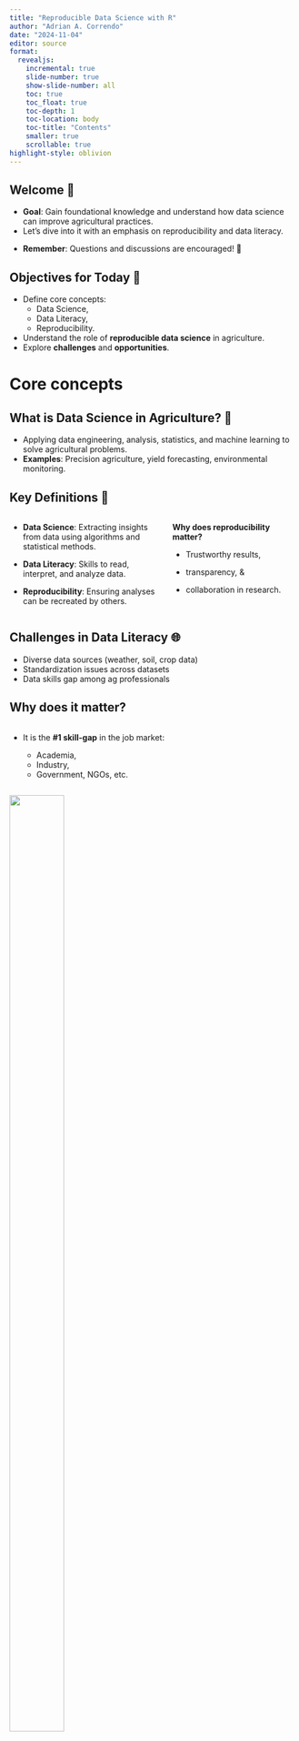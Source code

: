 ```yaml
---
title: "Reproducible Data Science with R"
author: "Adrian A. Correndo"
date: "2024-11-04"
editor: source
format:
  revealjs: 
    incremental: true
    slide-number: true
    show-slide-number: all
    toc: true
    toc_float: true
    toc-depth: 1
    toc-location: body
    toc-title: "Contents"
    smaller: true
    scrollable: true
highlight-style: oblivion  
---
```


## Welcome 👋

-   **Goal**: Gain foundational knowledge and understand how data science can improve agricultural practices.
-   Let's dive into it with an emphasis on reproducibility and data literacy.

::: fragment
::: callout-tip
-   **Remember**: Questions and discussions are encouraged! 💬
:::
:::

## Objectives for Today 📌

-   Define core concepts:
    -   Data Science,
    -   Data Literacy,
    -   Reproducibility.
-   Understand the role of **reproducible data science** in agriculture.
-   Explore **challenges** and **opportunities**.

# Core concepts

## What is Data Science in Agriculture? 🌱

-   Applying data engineering, analysis, statistics, and machine learning to solve agricultural problems.
-   **Examples**: Precision agriculture, yield forecasting, environmental monitoring.

## Key Definitions 📖

::: columns
::: {.column width="55%"}
-   **Data Science**: Extracting insights from data using algorithms and statistical methods. <br/>

-   **Data Literacy**: Skills to read, interpret, and analyze data. <br/>

-   **Reproducibility**: Ensuring analyses can be recreated by others.
:::

::: {.column width="45%"}
::: fragment
::: callout-note
**Why does reproducibility matter?**

-   Trustworthy results,

-   transparency, &

-   collaboration in research.
:::
:::
:::
:::

## Challenges in Data Literacy 🌐

-   Diverse data sources (weather, soil, crop data)
-   Standardization issues across datasets
-   Data skills gap among ag professionals

## Why does it matter?

::: {.column width="55%"}
-   It is the **#1 skill-gap** in the job market: <br/>

    -   Academia,
    -   Industry,
    -   Government, NGOs, etc.
:::

::: {.column width="45%"}
![](images/reproducibility.png){.absolute top="0" right="0" height="65%"}
:::

-   Is there a REPRODUCIBILITY CRISIS in science?

-   A [Nature survey](https://www.nature.com/articles/533452a) with \~1,600 researchers found that

    -   ***+70%*** failure rate to reproduce another scientist's experiments

    -   ***+50%*** have failed to reproduce their own experiments

    -   ***Main causes***: selective reporting, weak stats, code/data unavailability, etc.

## GOOD NEWS IS...

::: fragment
::: {.column width="100%"}
![](images/repbrush.png){.absolute top="50" left="200" height="100%"}
:::
:::

## **Why Reproducibility in Agriculture?**

-   Agriculture research relies heavily on environmental data, often variable and complex.

-   **We have complex challenges** 🗒️

    -   Variability due to environmental factors, soil types, and weather patterns.
    -   Complex datasets involving long-term studies, geographical variability.

-   **Opportunities** ✅

    -   Reproducibility helps stakeholders make reliable, data-driven decisions.
    -   Ensures scientific findings are reliable and valid.
    -   Facilitates collaboration, accountability, and efficiency among researchers and practitioners.

## Challenges in [Ag-research]{style="color:forestgreen"}

::: fragment
### [REPRODUCIBILITY]{style="color:#2a9d8f"} 💻

-   Limited capability to reproduce analyses & results

-   DATA are rarely shared, CODES even less
:::

::: fragment
### [ACCESSIBILITY]{style="color:#023e8a"} 📲

-   Yet we are not translating enough science into flexible, and transparent decision tools.
:::

::: fragment
"But it all starts with ..."
:::

::: fragment
### [EDUCATION]{style="color:#BA0C2F"} 🎓

-   Limited curriculum in applied data science
:::

## Discussion Prompt 💬

::: fragment
<br/>

### i. Where do you think improved data literacy & reproducibility could impact agriculture the most? {style="color:#bc4749"}

<br/>
:::

::: fragment
::: callout-tip
-   Consider areas like resource management, market predictions, and farm management.
:::
:::

::: fragment
<br/>

### ii. What practical challenges do you face (or may) in implementing them? {style="color:#457b9d"}

<br/>
:::

# What is R?

::: fragment
## What is R? 🧮

-   **R** is a programming language and environment primarily for statistical analysis, data visualization, and data science.
-   Known for its extensive **statistical libraries**, **data manipulation capabilities**, and **graphics**.
-   Widely used in fields like **data science**, **bioinformatics**, **agriculture**, and **social sciences**.
:::

<br/>

::: fragment
### Brief History of R 📜

-   **Origin**: Developed in the early 1990s by Ross Ihaka and Robert Gentleman at the University of Auckland, New Zealand.
-   **Inspiration**: R is an implementation of the S language, designed at Bell Laboratories for data analysis.
-   **Open Source**: Released as free, open-source software, leading to a large community of users and contributors.
-   **Popularity**: Today, R is one of the top programming languages for statistical analysis and data science.
:::

# Alternatives to R

## R vs. Excel for Data Wrangling 📊

::: columns
::: {.column width="65%"}
-   **Excel**: Known for ease of use, popular among business and finance professionals.
    -   **Pros**: Intuitive, good for small datasets and quick analysis.
    -   **Cons**: Limited in handling large datasets, lacks reproducibility.
-   **R**: Provides powerful data manipulation packages (e.g., `dplyr`, `tidyr`).
    -   **Pros**: Handles large datasets efficiently, supports complex transformations, fully reproducible.
    -   **Cons**: Requires programming knowledge, steeper learning curve than Excel.
:::

::: {.column width="35%"}
![](https://upload.wikimedia.org/wikipedia/commons/3/34/Microsoft_Office_Excel_%282019–present%29.svg){fig-align="right" width="290"}
:::
:::

::: fragment
::: callout-tip
-   **Tip**: R is highly scalable and is ideal for projects requiring automation, reproducibility, and handling large datasets.
:::
:::

## R vs. SAS for Statistical Analysis 📉

::: columns
::: {.column width="65%"}
-   **SAS**: A powerful statistical software suite used widely in industries such as healthcare and finance.
    -   **Pros**: Robust for regulatory environments, highly standardized.
    -   **Cons**: Proprietary and costly, limited community contributions.
-   **R**: Offers a vast array of statistical packages and flexibility in method implementation.
    -   **Pros**: Free and open-source, customizable, strong community support.
    -   **Cons**: Requires more coding and configuration for regulatory standards.
:::

::: {.column width="35%"}
![](images/SASlogo.svg){fig-align="right" width="290" title="By SAS Institute - http://www.sas.com, Public Domain, https://commons.wikimedia.org/w/index.php?curid=5291445"}
:::

::: fragment
::: callout-note
-   **Comparison**: R is often chosen for research and academia due to its flexibility and customization, while SAS remains strong in industries needing strict compliance and control.
:::
:::
:::

## R vs Python vs Julia 🔍

-   R, Python, and Julia are popular languages in data science and research.
-   Each language has unique strengths, ideal use cases, and licensing considerations.

::: columns
::: {.column width="34%"}
![](https://upload.wikimedia.org/wikipedia/commons/thumb/1/1b/R_logo.svg/1448px-R_logo.svg.png?20240131042527){fig-align="right" width="290"}
:::

::: {.column width="33%"}
![](https://upload.wikimedia.org/wikipedia/commons/c/c3/Python-logo-notext.svg){fig-align="right" width="290"}
:::

::: {.column width="33%"}
![](https://upload.wikimedia.org/wikipedia/commons/1/1f/Julia_Programming_Language_Logo.svg){fig-align="right" width="290"}
:::
:::

## R: Strengths and Use Cases 🧮

::: columns
::: {.column width="65%"}
-   **Designed for Statistics**: R is optimized for statistical analysis, making it ideal for research and academia.
-   **Visualization**: Excellent data visualization libraries like `ggplot2`.
-   **Licensing**: Licensed under **GPL**; many packages are also GPL, with some using MIT or BSD.

::: fragment
### Ideal Use Cases:

-   Data analysis, visualization, and complex statistical modeling.
-   Research and academia where open-source, reproducible code is needed.
-   **Licensing in Production**: GPL may restrict proprietary use; check package licenses carefully.
:::
:::

::: {.column width="35%"}
![](https://upload.wikimedia.org/wikipedia/commons/thumb/1/1b/R_logo.svg/1448px-R_logo.svg.png?20240131042527){fig-align="right" width="290"}
:::
:::

## Python: Strengths and Use Cases 🐍

::: columns
::: {.column width="65%"}
-   **General-Purpose Language**: Python is popular for both data science and software development.
-   **Machine Learning & AI**: Extensive libraries for ML and AI, such as `scikit-learn`, `TensorFlow`.
-   **Licensing**: PSFL (Python Software Foundation License), highly permissive for proprietary use.

::: fragment
### Ideal Use Cases:

-   End-to-end development, from data wrangling to ML and web development.
-   Production-ready ML and AI applications.
-   **Licensing in Production**: Permissive licenses allow closed-source use, making Python production-friendly.
:::
:::

::: {.column width="33%"}
![](https://upload.wikimedia.org/wikipedia/commons/c/c3/Python-logo-notext.svg){fig-align="right" width="290"}
:::
:::

## Julia: Strengths and Use Cases 🚀

::: columns
::: {.column width="65%"}
-   **High Performance**: Designed for scientific computing, close to the speed of C/C++.
-   **Ease of Use**: Combines high-level syntax with low-level performance.
-   **Licensing**: MIT license, very permissive for commercial and open-source use.

::: fragment
### Ideal Use Cases:

-   Large-scale simulations, optimization problems, high-performance computing.
-   **Licensing in Production**: MIT license allows proprietary use without restrictions.
:::
:::

::: {.column width="33%"}
![](https://upload.wikimedia.org/wikipedia/commons/1/1f/Julia_Programming_Language_Logo.svg){fig-align="right" width="290"}
:::
:::

## Comparison Summary 📊

::: fragment
::: callout-note
-   **R**: Open-source, powerful for data science, statistical analysis, and visualizations.
-   **Excel**: User-friendly, ideal for simple tasks, but limited for complex data wrangling.
-   **SAS**: Industry-standard for statistical analysis with regulatory requirements, but costly and less flexible than R.
:::
:::

<br/>

::: fragment
| Feature              | R                           | Python                        | Julia                         |
|------------------|------------------|-------------------|------------------|
| **Primary Strength** | Statistics & Visualization  | General-purpose, ML, AI       | High-performance computing    |
| **Performance**      | Moderate                    | Moderate                      | High                          |
| **Licensing**        | GPL (core), MIT, BSD (some) | PSFL, highly permissive       | MIT, highly permissive        |
| **Production Use**   | Limited by GPL              | Very friendly for proprietary | Very friendly for proprietary |
:::

<br/>

::: fragment
::: callout-tip
-   **R**: Best for statistical analysis and visualization, but GPL license may restrict use in proprietary products.
-   **Python**: Strong in ML and AI with highly permissive licensing, making it ideal for production.
-   **Julia**: Excellent for high-performance computing, with permissive licensing suitable for proprietary use.
:::
:::

::: fragment
Choosing the right tool depends on your project's requirements, team skills, and licensing needs for research vs. production.
:::

------------------------------------------------------------------------

# Why R?


## Why R?

::: columns
::: {.column width="70%"}
-   **1. Open-Source**
    -   Free to use and modify, with contributions from a large community.
-   **2. Multi-Platform**
    -   Runs on Windows, macOS, and Linux, making it versatile for collaboration.
-   **3. Community Support**
    -   Strong online help through forums, tutorials, and dedicated resources.
-   **4. Continuous Development**
    -   Regular updates keep R on the leading edge of data science.
-   **5. Reproducible Workflows**
    -   Tools like **Rmarkdown** and **Quarto** facilitates the job.
:::

::: {.column width="30%"}
![](https://upload.wikimedia.org/wikipedia/commons/thumb/1/1b/R_logo.svg/1448px-R_logo.svg.png?20240131042527){fig-align="right" width="290"}
:::
:::

## Why RStudio?

::: columns
::: {.column width="70%"}
-   **1. An interface to R**
    -   Provides a user-friendly environment to work with R.
-   **2. Integrates various components of an analysis**
    -   Combines data, code, and output in one place, simplifying the workflow.
-   **3. Colored syntax**
    -   Highlights code with colors, making it easier to read and spot errors, improving code clarity.
-   **4. Syntax suggestions**
    -   Offers autocomplete suggestions, which speeds up coding and reduces mistakes.
-   **5. RStudio panels**
    -   Panels for console, scripts, files, and plots, giving quick access to all elements.
:::

::: {.column width="30%"}
![](https://upload.wikimedia.org/wikipedia/commons/d/d0/RStudio_logo_flat.svg){fig-align="right" width="400"}
:::
:::

## Rstudio panels
![](images/rstudiopanel.png)

## Why version control? 🔄

::: columns
::: {.column width="70%"}
-   **1. Track Changes**
    -   Maintain a complete history of edits, making it easy to identify when and why changes were made.
-   **2. Collaborate Seamlessly**
    -   Multiple users can work together without overwriting each other's work, enhancing teamwork.
-   **3. Ensure Data Integrity**
    -   Protect primary data by using branches for experimentation, avoiding accidental overwrites.
-   **4. Boost Reproducibility**
    -   Access exact versions of code and data, enabling others to reproduce your work reliably.
-   **5. Provide Built-in Documentation**
    -   Each change can be documented, helping others understand your workflow and decisions.
:::

::: {.column width="30%"}
![](https://upload.wikimedia.org/wikipedia/commons/e/e0/Git-logo.svg){fig-align="right" width="400"}

<br/>

![](images/GitHub-logo.png){fig-align="right" width="400"}
:::
:::

## What are Git and GitHub?

::: columns
::: {.column width="70%"}
-   **Git**
    -   A version control system that tracks changes in files on your local computer, allowing you to manage versions and revert to previous work.

<br/>

-   **GitHub**
    -   An online platform for hosting Git repositories, enabling easy collaboration, project sharing, and cloud storage.
:::

::: {.column width="30%"}
![](https://upload.wikimedia.org/wikipedia/commons/e/e0/Git-logo.svg){fig-align="right" width="400"}

<br/>

![](images/GitHub-logo.png){fig-align="right" width="400"}
:::
:::

## Key Principles for Reproducibility

-   **Documentation and Code Comments**
    -   Metadata: information about data origin, format, structure, and meaning.
    -   Code comments: provide explanations directly in scripts for future reference.
-   **Version Control (Git/GitHub)**
    -   Tracks changes to code over time, making it easy to return to previous versions.
    -   Useful for collaborative work and transparency.
-   **Organization & Structured coding...**

## Basic Project Structure

-   **Organizing Projects for Reproducibility**

    -   Folder setup: `data/`, `code/`, `results/` folders for logical organization.
    -   README file: brief guide to project structure, data sources, and analysis steps.

-   **Sample Project Structure**

    ```         
    project_directory/
    ├── data/       # Raw and processed datasets
    ├── code/    # Code files for data processing
    ├── results/    # Generated results, plots, and reports
    ├── README.md   # Overview of the project structure and purpose
    ```

![](images/projectfolders.png)


# Essentials of R 🔍

-   Let's cover the core building blocks of R for data science.

## Objectives 📌

-   Types of R objects and their uses.
-   Key functions and data wrangling basics.
-   Tidy data concepts.

## Common R Objects 🧩

-   **Scalars**: Single data point (e.g., `5`, or `a`)
-   **Vectors**: Simple data storage (e.g., `c(1, 2, 3)`)
-   **Lists**: Collection of various data types
-   **Dataframes**: Tabular data (like spreadsheets)
-   **Tibbles**: Enhanced dataframes with cleaner output
-   **Matrices**: data arranged in rows and columns (2D)

## Object

::: fragment
```r
#| label: object
#| echo: true
20

20/4
```
:::

::: fragment
Use `<-` or `=`
:::

::: fragment
```r
#| echo: true
a <- 20/4

a
```
:::

## Vector

It's a collection of numbers, arithmetic expressions, logical values or character strings for example. Within a table, it could be a row or a column

::: fragment
```r
#| label: vector
#| echo: true
# numeric
b <- c(3, 6, 10)
b

c <- "Workshop"
c

```
:::

## Tabular data

::: fragment
### 1. Data Frame

It's a `tabular` arrange of vectors (i.e. 2-dimensional, rectangular). Structure used to store values of any data type. The most common way to store data in R.
:::

::: fragment
```r
#| echo: true
d <- data.frame(Number = b,
                ID = c)

d
```
:::

::: fragment
<br/>

### 2. Tibble

It's a modern version of a data frame. It's a data frame with class `tbl_df` and `tbl` and it only prints the first 10 rows and all the columns that fit on the screen.
:::

::: fragment
```r
#| echo: true
tb <- tibble::as_tibble(d)

tb
```
:::

## Matrix

A collection of elements of the same data type (numeric, character, or logical) arranged into a fixed number of rows and columns.

::: fragment
```r
#| echo: true
m <- matrix(c(b,b),
            nrow = 2)

m
```
:::

## List

-   A generic object consisting of an ordered collection of objects. <br/>

-   Lists are one-dimensional, heterogeneous data structures. <br/>

-   The list can be a list of vectors, matrices, characters, functions, etc... <br/>

-   A list is a vector but with heterogeneous data elements.

::: fragment
```r
#| echo: true
f <- list("a" = a, "b" = b,
          "c" = c, "d" = d)
f

class(f)
```
:::

## Functions ⚙️

::: fragment
-   A function is a block of code that performs a specific task. <br/>
-   Types:
    -   **Pre-built functions**: e.g., `mean()`, `sum()`
    -   **Custom functions**: How to define and use
:::

::: fragment
::: callout-tip
-   Functions make code reusable and organized. Define once, use often! 💡
-   A function is executed when it is **called**. <br/>
-   You can pass data, numbers, lists, dataframes, matrices, etc... <br/>
:::
:::

::: fragment
```r
#| echo: true
arguments <- NULL 
fx <- function(arguments) {
        ## Do something
}

```
:::

::: fragment
Example of a function to calculate the mean

```r
#| echo: true
fx <- function(x, ...) {
        mean(x)
}

fx(b)

```
:::

## Argument

An argument is a value you pass to a function when calling it. <br/>

::: fragment
```r
#| echo: true
b2 <- c(3, 6, 10, NA)
b2

fx(b2, na.rm = T)

# The order of the arguments is important
# But it can be overriden by calling the name of the argument
fx(na.rm = T, x = b2)
```
:::

## Packages

A package is a collection of R functions, data sets, and compiled code in a well-defined format. <br/>

-   Packages are intended to solve specific problems or perform specific tasks. <br/>

-   There are currently thousands of packages available (+21,000 on CRAN only). <br/>

::: fragment
<br/>

![](images/packages.png){fig-align="center" width="1000"}
:::

# Why TIDY data?

## Tidyverse

::: fragment
From the hand of the family of packages called [Tidyverse](https://www.tidyverse.org/), the "tidy data" framework changed the way we code and work in R for data science. Tidy datasets are easy to manipulate, model and visualize, and have a specific structure [@wickham2014]:
:::

-   Each variable is a column,

-   Each observation is a row, and

-   Each value have its own cell.

::: fragment
![](images/tidy-1.png) <br/>

**Tidy-data structure**. Following three rules makes a dataset tidy: variables are in columns, observations are in rows, and values are in cells. Source: Wickham (2017).
:::

## Free HTML books

::: {layout-ncol="2"}
[![](https://d33wubrfki0l68.cloudfront.net/b88ef926a004b0fce72b2526b0b5c4413666a4cb/24a30/cover.png){height="300"}](https://r4ds.had.co.nz/)

[![](https://www.tmwr.org/images/cover.png){height="300"}](https://www.tmwr.org/)
:::

## Summary & Key Takeaways

-   Data literacy and reproducibility are essential in modern agriculture.
-   Reproducible analyses build credibility and foster collaboration.

------------------------------------------------------------------------

## THANK YOU!

acorrend\@uoguelph.ca

::: {style="text-align: right; font-size: 0.75em"}
Adrian A. Correndo\
Assistant Professor\
Sustainable Cropping Systems\
Department of Plant Agriculture\
University of Guelph\
:::

Rm 226, Crop Science Bldg \| Department of Plant Agriculture

Ontario Agricultural College \| University of Guelph \| 50 Stone Rd E, Guelph, ON-N1G 2W1, Canada.

<br/>

### Contact me

|                                                                                               |                                                                                                                                          |                                                                                                                            |
|--------------------|----------------------------|-------------------------|
| [![](images/X_logo.png.webp){fig-align="center" width="60"}](http://twitter.com/aacorrendo)   | [![](images/linkedin-icon.png){fig-align="center" width="60"}](https://www.linkedin.com/in/adriancorrendo/)                              | [![](images/github-brands.svg){fig-align="center" width="60" height="60"}](http://github.com/adriancorrendo)               |
| [![](images/orcid.png){fig-align="center" width="60"}](https://orcid.org/0000-0002-4172-289X) | [![](images/768px-Google_Scholar_logo.png){fig-align="center" width="60"}](https://scholar.google.com/citations?user=4h88EXkAAAAJ&hl=en) | [![](images/ResearchGate_icon.png){fig-align="center" width="60"}](https://www.researchgate.net/profile/Adrian-Correndo-2) |
